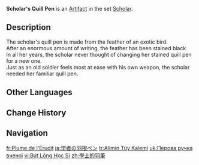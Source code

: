 {{Artifact Infobox
|image = Item Scholar's Quill Pen.png
|set   = Scholar
|piece = Plume of Death
}}
{{Description|A bird's feather that serves as a quill pen, the tip has long been stained black.}}
'''Scholar's Quill Pen''' is an [[Artifact]] in the set [[Scholar]].

==Description==
The scholar's quill pen is made from the feather of an exotic bird.<br>After an enormous amount of writing, the feather has been stained black.<br>In all her years, the scholar never thought of changing her stained quill pen for a new one.<br>Just as an old soldier feels most at ease with his own weapon, the scholar needed her familiar quill pen.

==Other Languages==
{{Other Languages
|en      = Scholar's Quill Pen
|zhs     = 学士的羽笔
|zhs_rm  = Xuéshì de Yǔ Bǐ
|zht     = 學士的羽筆
|zht_rm  = Xuéshì de Yǔ Bǐ
|zh_tl   = Bachelor's Quill Pen
|ja      = 学者の羽根ペン
|ja_rm   = Gakusha no Hane Pen
|ja_tl   = Scholar's Quill Pen
|ko      = 학사의 깃펜
|ko_rm   = Haksa-ui Gitpen
|ko_tl   = Quill of Scholar
|es      = Pluma de la Erudita
|es_tl   = Plume of the Scholar
|fr      = Plume de l'Érudit
|fr_tl   = Quill of the Erudite
|ru      = Перо учёного
|ru_tl   = Scholar's Feather
|th      = Scholar's Quill Pen
|vi      = Bút Lông Học Sĩ
|vi_tl   = Scholar's Quill
|de      = Gelehrtenfeder
|de_tl   = Scholar's Quill
|id      = Scholar's Quill Pen
|pt      = Caneta de Pena de Estudioso
|pt_tl   = 
|tr      = Alimin Tüy Kalemi
|tr_tl   = Scholar Quill Pen
|it      = Calamo della studiosa
|it_tl   = 
}}

==Change History==
{{Change History|1.0}}

==Navigation==
{{Artifact Set Navbox|Scholar}}

[[fr:Plume de l'Érudit]]
[[ja:学者の羽根ペン]]
[[tr:Alimin Tüy Kalemi]]
[[uk:Перова ручка вченої]]
[[vi:Bút Lông Học Sĩ]]
[[zh:學士的羽筆]]